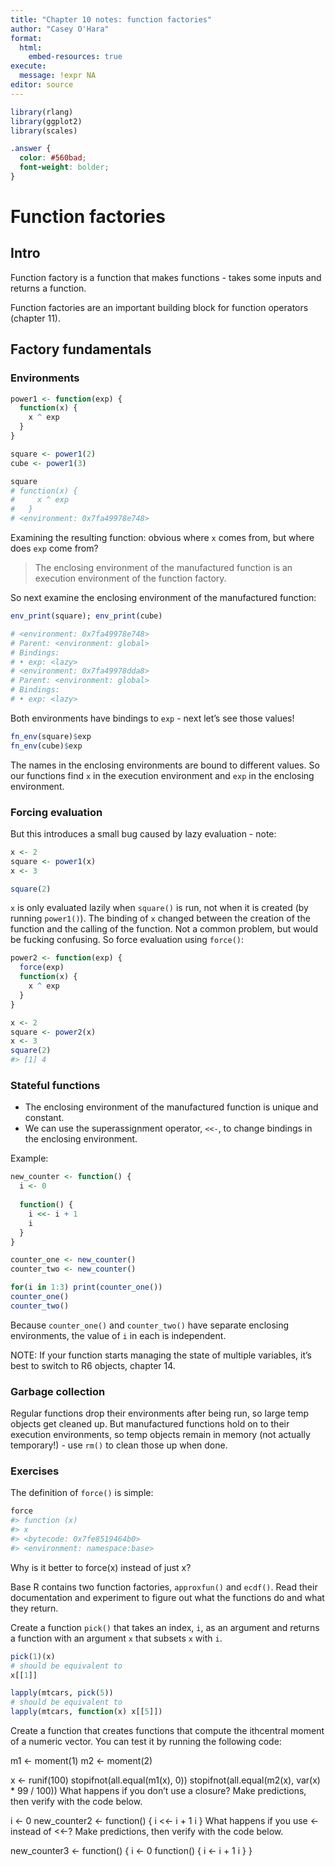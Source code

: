 ```yaml
---
title: "Chapter 10 notes: function factories"
author: "Casey O'Hara"
format: 
  html:
    embed-resources: true
execute:
  message: !expr NA
editor: source
---
```


```r
library(rlang)
library(ggplot2)
library(scales)
```

```scss
.answer { 
  color: #560bad;
  font-weight: bolder;
}
```

# Function factories

## Intro

Function factory is a function that makes functions - takes some inputs and returns a function.

Function factories are an important building block for function operators (chapter 11).

## Factory fundamentals

### Environments

```r
power1 <- function(exp) {
  function(x) {
    x ^ exp
  }
}

square <- power1(2)
cube <- power1(3)

square
# function(x) {
#     x ^ exp
#   }
# <environment: 0x7fa49978e748>
```

Examining the resulting function: obvious where `x` comes from, but where does `exp` come from?

> The enclosing environment of the manufactured function is an execution environment of the function factory.

So next examine the enclosing environment of the manufactured function:

```r
env_print(square); env_print(cube)

# <environment: 0x7fa49978e748>
# Parent: <environment: global>
# Bindings:
# • exp: <lazy>
# <environment: 0x7fa49978dda8>
# Parent: <environment: global>
# Bindings:
# • exp: <lazy>
```

Both environments have bindings to `exp` - next let's see those values!

```r
fn_env(square)$exp
fn_env(cube)$exp
```

The names in the enclosing environments are bound to different values.  So our functions find `x` in the execution environment and `exp` in the enclosing environment.

### Forcing evaluation

But this introduces a small bug caused by lazy evaluation - note:
```r
x <- 2
square <- power1(x)
x <- 3

square(2)
```

`x` is only evaluated lazily when `square()` is run, not when it is created (by running `power1()`).  The binding of `x` changed between the creation of the function and the calling of the function.  Not a common problem, but would be fucking confusing.  So force evaluation using `force()`:

```r
power2 <- function(exp) {
  force(exp)
  function(x) {
    x ^ exp
  }
}

x <- 2
square <- power2(x)
x <- 3
square(2)
#> [1] 4
```

### Stateful functions

* The enclosing environment of the manufactured function is unique and constant.
* We can use the superassignment operator, `<<-`, to change bindings in the enclosing environment.

Example:

```r
new_counter <- function() {
  i <- 0
  
  function() {
    i <<- i + 1
    i
  }
}

counter_one <- new_counter()
counter_two <- new_counter()

for(i in 1:3) print(counter_one())
counter_one()
counter_two()
```

Because `counter_one()` and `counter_two()` have separate enclosing environments, the value of `i` in each is independent.

NOTE: If your function starts managing the state of multiple variables, it's best to switch to R6 objects, chapter 14.

### Garbage collection

Regular functions drop their environments after being run, so large temp objects get cleaned up.  But manufactured functions hold on to their execution environments, so temp objects remain in memory (not actually temporary!) - use `rm()` to clean those up when done.

### Exercises

The definition of `force()` is simple:

```r
force
#> function (x) 
#> x
#> <bytecode: 0x7fe8519464b0>
#> <environment: namespace:base>
```

Why is it better to force(x) instead of just x?

Base R contains two function factories, `approxfun()` and `ecdf()`. Read their documentation and experiment to figure out what the functions do and what they return.

Create a function `pick()` that takes an index, `i`, as an argument and returns a function with an argument `x` that subsets `x` with `i`.

```r
pick(1)(x)
# should be equivalent to
x[[1]]

lapply(mtcars, pick(5))
# should be equivalent to
lapply(mtcars, function(x) x[[5]])

```



Create a function that creates functions that compute the ithcentral moment of a numeric vector. You can test it by running the following code:

m1 <- moment(1)
m2 <- moment(2)

x <- runif(100)
stopifnot(all.equal(m1(x), 0))
stopifnot(all.equal(m2(x), var(x) * 99 / 100))
What happens if you don’t use a closure? Make predictions, then verify with the code below.

i <- 0
new_counter2 <- function() {
  i <<- i + 1
  i
}
What happens if you use <- instead of <<-? Make predictions, then verify with the code below.

new_counter3 <- function() {
  i <- 0
  function() {
    i <- i + 1
    i
  }
}
